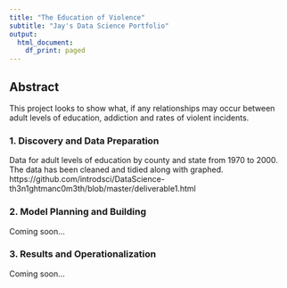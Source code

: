 ```yaml
---
title: "The Education of Violence"
subtitle: "Jay's Data Science Portfolio" 
output:
  html_document:
    df_print: paged
---
```


## Abstract

This project looks to show what, if any relationships may occur between adult levels of education, addiction and rates of
violent incidents.

### 1. Discovery and Data Preparation

Data for adult levels of education by county and state from 1970 to 2000. The data has been cleaned and tidied along with
graphed. https://github.com/introdsci/DataScience-th3n1ghtmanc0m3th/blob/master/deliverable1.html

### 2. Model Planning and Building

Coming soon...

### 3. Results and Operationalization

Coming soon...

